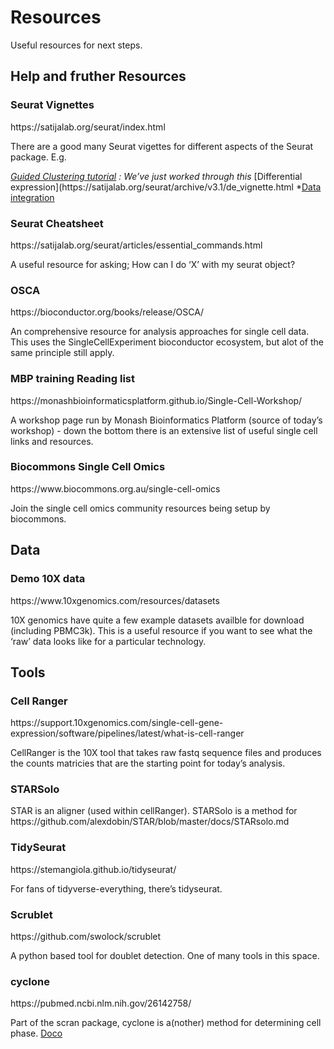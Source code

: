 # Resources

Useful resources for next steps.

<!-- There's alot more we could add here!, Cell type, python AnnData information, Galaxy informatio, trajectory inference inof ...-->

## Help and fruther Resources

### Seurat Vignettes {-}

https://satijalab.org/seurat/index.html
 
There are a good many Seurat vigettes for different aspects of the Seurat package. E.g. 

*[Guided Clustering tutorial](https://satijalab.org/seurat/articles/pbmc3k_tutorial.html) : We've just worked through this
*[Differential expression](https://satijalab.org/seurat/archive/v3.1/de_vignette.html 
*[Data integration](https://satijalab.org/seurat/articles/integration_introduction.html)


### Seurat Cheatsheet {-}

https://satijalab.org/seurat/articles/essential_commands.html

A useful resource for asking; How can I do 'X' with my seurat object?


### OSCA {-}

https://bioconductor.org/books/release/OSCA/

An comprehensive resource for analysis approaches for single cell data. 
This uses the SingleCellExperiment bioconductor ecosystem, but alot of the same principle still apply.


### MBP training Reading list {-}

https://monashbioinformaticsplatform.github.io/Single-Cell-Workshop/

A workshop page run by Monash Bioinformatics Platform (source of today's workshop) - down the bottom there
is an extensive list of useful single cell links and resources.


### Biocommons Single Cell Omics {-}

https://www.biocommons.org.au/single-cell-omics

Join the single cell omics community resources being setup by biocommons. 


## Data

### Demo 10X data {-}

https://www.10xgenomics.com/resources/datasets

10X genomics have quite a few example datasets availble for download (including PBMC3k). 
This is a useful resource if you want to see what the 'raw' data looks like for a particular technology.


## Tools


### Cell Ranger

https://support.10xgenomics.com/single-cell-gene-expression/software/pipelines/latest/what-is-cell-ranger

CellRanger is the 10X tool that takes raw fastq sequence files and produces the counts matricies that are the starting point for today's analysis.


### STARSolo

STAR is an aligner (used within cellRanger). STARSolo is a method for 
https://github.com/alexdobin/STAR/blob/master/docs/STARsolo.md


### TidySeurat {-}

https://stemangiola.github.io/tidyseurat/

For fans of tidyverse-everything, there's tidyseurat.


### Scrublet

https://github.com/swolock/scrublet

A python based tool for doublet detection. One of many tools in this space.


### cyclone 

https://pubmed.ncbi.nlm.nih.gov/26142758/

Part of the scran package, cyclone is a(nother) method for determining cell phase.
[Doco](https://rdrr.io/bioc/scran/man/cyclone.html)

<!-- tidyverse -->

<!-- singleR -->
<!-- celldex -->
<!-- library(SingleCellExperiment) -->
<!-- library(SingleR) -->
<!-- library(celldex) -->

<!-- For monocle: (not done.) -->
<!-- remotes::install_github('satijalab/seurat-wrappers') -->
<!-- onfigure: error: gdal-config not found or not executable. -->
<!-- remotes::install_github('rspatial/terra') -->
<!-- devtools::install_github('cole-trapnell-lab/monocle3') -->

